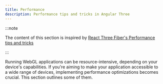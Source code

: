 ```yaml
---
title: Performance
description: Performance tips and tricks in Angular Three
---
```


:::note

The content of this section is inspired by [React Three Fiber's Performance tips and tricks](https://r3f.docs.pmnd.rs/advanced/scaling-performance)

:::

Running WebGL applications can be resource-intensive, depending on your device's capabilities. If you're aiming to make your application accessible to a wide range of devices, implementing performance optimizations becomes crucial. This section outlines some of them.

